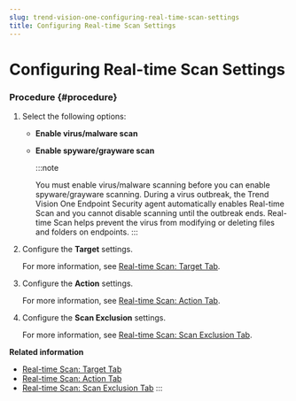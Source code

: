 ```yaml
---
slug: trend-vision-one-configuring-real-time-scan-settings
title: Configuring Real-time Scan Settings
---
```

# Configuring Real-time Scan Settings

### Procedure {#procedure}

1.  Select the following options:

    - **Enable virus/malware scan**

    - **Enable spyware/grayware scan**

      :::note

      You must enable virus/malware scanning before you can enable spyware/grayware scanning. During a virus outbreak, the Trend Vision One Endpoint Security agent automatically enables Real-time Scan and you cannot disable scanning until the outbreak ends. Real-time Scan helps prevent the virus from modifying or deleting files and folders on endpoints.
      :::

2.  Configure the **Target** settings.

    For more information, see [Real-time Scan: Target Tab](realtime-scan-target-tab-apex.mdx).

3.  Configure the **Action** settings.

    For more information, see [Real-time Scan: Action Tab](realtime-scan-action-apex.mdx).

4.  Configure the **Scan Exclusion** settings.

    For more information, see [Real-time Scan: Scan Exclusion Tab](real-time-scan-scan-exclusion-tab.mdx).

**Related information**

- [Real-time Scan: Target Tab](realtime-scan-target-tab-apex.mdx)
- [Real-time Scan: Action Tab](realtime-scan-action-apex.mdx)
- [Real-time Scan: Scan Exclusion Tab](real-time-scan-scan-exclusion-tab.mdx)
:::
